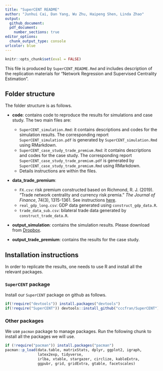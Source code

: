 ```yaml
---
title: "SuperCENT README"
author: "Junhui Cai, Dan Yang, Wu Zhu, Haipeng Shen, Linda Zhao"
output: 
  github_document:
  pdf_document:
    number_sections: true
editor_options: 
  chunk_output_type: console
urlcolor: blue
---
```


```r
knitr::opts_chunk$set(eval = FALSE)
```

This file is produced by `SuperCENT_README.Rmd` and includes description of the replication materials for
"Network Regression and Supervised Centrality Estimation". 

## Folder structure

The folder structure is as follows.

* **code**: contains code to reproduce the results for simulations and case study. The two main files are:
    - `SuperCENT_simulation.Rmd`: it contains descriptions and codes for the simulation results. The corresponding report `SuperCENT_simulation.pdf` is generated by `SuperCENT_simulation.Rmd` using RMarkdown. 
    - `SuperCENT_case_study_trade_premium.Rmd`: it contains descriptions and codes for the case study. The corresponding report `SuperCENT_case_study_trade_premium.pdf` is generated by `SuperCENT_case_study_trade_premium.Rmd` using RMarkdown. 
    - Details instructions are within the files.
    
* **data_trade_premium**: 
    - `FX.csv`: risk premium constructed based on Richmond, R. J. (2019). "Trade network centrality and currency risk premia." *The Journal of Finance*, 74(3), 1315-1361. See instructions [here](https://onlinelibrary.wiley.com/action/downloadSupplement?doi=10.1111%2Fjofi.12755&file=jofi12755-sup-0001-ReplicationCode.zip).
    - `real_gdp_long.csv`: GDP data generated using `construct_gdp_data.R`.
    - `trade_data_sub.csv`: bilateral trade data generated by `construct_trade_data.R`.
    
* **output_simulation**: contains the simulation results. Please download from [Dropbox](https://www.dropbox.com/sh/8ui7tjtss8teo1x/AACWy8Cf3gALONjCZsoQggUwa?dl=0).

* **output_trade_premium**: contains the results for the case study.

## Installation instructions

In order to replicate the results, one needs to use R and install all the relevant packages.

### `SuperCENT` package

Install our `SuperCENT` package on github as follows.

```r
if(!require("devtools")) install.packages("devtools")
if(!require("SuperCENT")) devtools::install_github("cccfran/SuperCENT")
```

### Other packages

We use `pacman` package to manage packages. Run the following chunk to install all the packages we will use.

```r
if (!require("pacman")) install.packages("pacman")
pacman::p_load(data.table, matrixStats, dplyr, ggplot2, igraph,
               latex2exp, tidyverse,
               irlba, xtable, stargazer, circlize, kableExtra,
               ggpubr, grid, gridExtra, gtable, facetscales)
```

